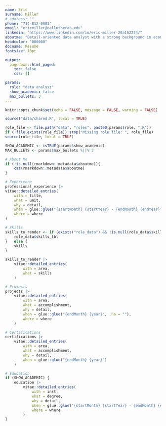 ```yaml
---
name: Eric
surname: Miller
# address: ""
phone: "714-812-0003"
email: "ericmiller@callutheran.edu"
linkedin: "https://www.linkedin.com/in/eric-miller-20a162224/"
aboutme: "Detail-oriented data analyst with a strong background in economics and quantitative analysis. Proficient in Python, R, SQL, with experience in time-series econometrics and forecasting."
headcolor: "000000"
docname: Resume
fontsize: 10pt

output:
  pagedown::html_paged:
    toc: false
    css: []

params:
  role: "data_analyst"
  show_academic: false
  max_bullets: 3
---
```


```r
knitr::opts_chunk$set(echo = FALSE, message = FALSE, warning = FALSE)

source("data/shared.R", local = TRUE)

role_file <- file.path("data", "roles", paste0(params$role, ".R"))
if (!file.exists(role_file)) stop("Missing role file: ", role_file)
source(role_file, local = TRUE)

SHOW_ACADEMIC <- isTRUE(params$show_academic)
MAX_BULLETS <- params$max_bullets %||% 3
```

```r
# About Me 
if (!is.null(rmarkdown::metadata$aboutme)){
    cat(rmarkdown::metadata$aboutme)
}
```

```r
# Experience 
professional_experience |>
vitae::detailed_entries(
    with = title,
    what = unit,
    why = detail,
    when = glue::glue("{startMonth} {startYear} - {endMonth} {endYear}", .na = ""),
    where = where
)
```

```r
# Skills
skills_to_render <- if (exists("role_data") && !is.null(role_data$skills_tbl)) {
    role_data$skills_tbl
}   else {
    skills
}

skills_to_render |>
    vitae::detailed_entries(
        with = area,
        what = skills
    )
```

```r
# Projects
projects |>
    vitae::detailed_entries(
        with = area,
        what = accomplishment,
        why = detail,
        when = glue::glue("{endMonth} {year}", .na = ""),
        where = where
    )
```

```r
# Certifications
certifications |>
    vitae::detailed_entries(
        with = area,
        what = accomplishment,
        why = detail,
        when = glue::glue("{endMonth} {year}")
    )
```

```r
# Education
if (SHOW_ACADEMIC) {
    education |>
        vitae::detailed_entries(
            with = inst,
            what = degree,
            why = detail,
            when = glue::glue("{startMonth} {startYear} - {endMonth} {endYear}", .na = ""),
            where = where
        )
}
```
